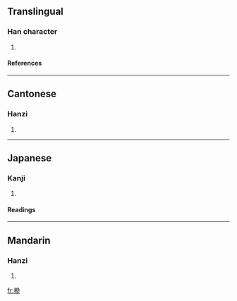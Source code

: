 ==Translingual==
===Han character===
{{Han char|rn=75|rad=木|as=11|sn=15|four=4392<sub>2</sub>|canj=木戈戈竹 (DIIH)}}
# {{defn|Han|sort=木11}}
====References====
{{Han ref|kx=0547.130|dkj=15370|dj=0935.110|hdz=21286.010|uh=69EE|ud=27118|bh=E5DB|bd=58843}}

----
==Cantonese==
===Hanzi===
{{yue-hanzi|jyut=|y=sam6}}
# {{defn|Cantonese}}

----
==Japanese==
===Kanji===
{{ja-kanji|grade=|rs=木11}}
# {{defn|Japanese}} 
====Readings====
{{ja-readings|on=[[しん]] (shin), [[さん]] (san), [[せん]] (sen)|kun=}}

----
==Mandarin==
===Hanzi===
{{cmn-hanzi|pin=[[sēn]] (sen1), [[shēn]] (shen1)|wg=sen<sup>1</sup>, shen<sup>1</sup>}}
# {{defn|Mandarin}}

[[fr:槮]]